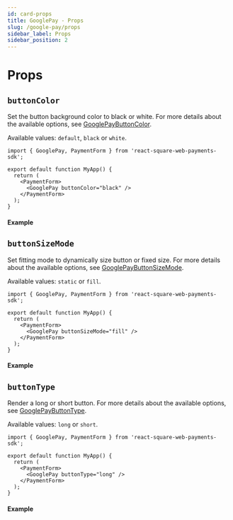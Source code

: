 ```yaml
---
id: card-props
title: GooglePay - Props
slug: /google-pay/props
sidebar_label: Props
sidebar_position: 2
---
```



# Props

## `buttonColor`

Set the button background color to black or white. For more details about the available options, see [GooglePayButtonColor](https://developer.squareup.com/reference/sdks/web/payments/enums/GooglePayButtonColor).

Available values: `default`, `black` or `white`.

```tsx
import { GooglePay, PaymentForm } from 'react-square-web-payments-sdk';

export default function MyApp() {
  return (
    <PaymentForm>
      <GooglePay buttonColor="black" />
    </PaymentForm>
  );
}
```

#### Example

<PaymentForm>
  <GooglePay buttonColor="black" id="rswps-google-pay-button-color-black" />
  <Divider css={{ height: 0, margin: '12px 0px' }} spanProps={{ css: { display: 'none' } }} />
  <GooglePay buttonColor="white" id="rswps-google-pay-button-color-white" />
</PaymentForm>

## `buttonSizeMode`

Set fitting mode to dynamically size button or fixed size. For more details about the available options, see [GooglePayButtonSizeMode](https://developer.squareup.com/reference/sdks/web/payments/enums/GooglePayButtonSizeMode).

Available values: `static` or `fill`.

```tsx
import { GooglePay, PaymentForm } from 'react-square-web-payments-sdk';

export default function MyApp() {
  return (
    <PaymentForm>
      <GooglePay buttonSizeMode="fill" />
    </PaymentForm>
  );
}
```

#### Example

<PaymentForm>
  <GooglePay buttonSizeMode="static" id="rswps-google-pay-button-size-mode-static" />
  <Divider css={{ height: 0, margin: '12px 0px' }} spanProps={{ css: { display: 'none' } }} />
  <GooglePay buttonSizeMode="fill" id="rswps-google-pay-button-size-mode-fill" />
</PaymentForm>

## `buttonType`

Render a long or short button. For more details about the available options, see [GooglePayButtonType](https://developer.squareup.com/reference/sdks/web/payments/enums/GooglePayButtonType).

Available values: `long` or `short`.

```tsx
import { GooglePay, PaymentForm } from 'react-square-web-payments-sdk';

export default function MyApp() {
  return (
    <PaymentForm>
      <GooglePay buttonType="long" />
    </PaymentForm>
  );
}
```

#### Example

<PaymentForm>
  <GooglePay buttonType="long" id="rswps-google-pay-button-type-long" />
  <Divider css={{ height: 0, margin: '12px 0px' }} spanProps={{ css: { display: 'none' } }} />
  <GooglePay buttonType="short" id="rswps-google-pay-button-type-short" />
</PaymentForm>
